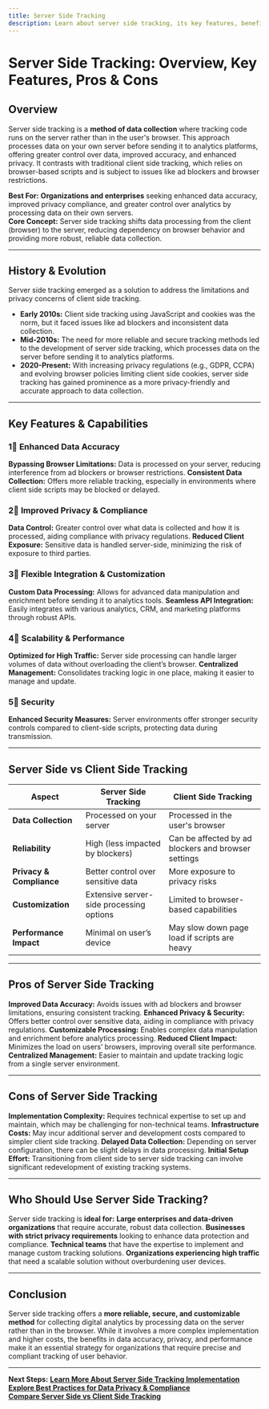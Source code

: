 ```yaml
---
title: Server Side Tracking
description: Learn about server side tracking, its key features, benefits, and how it differs from client side tracking.
---
```


# **Server Side Tracking: Overview, Key Features, Pros & Cons**

## **Overview**  
Server side tracking is a **method of data collection** where tracking code runs on the server rather than in the user's browser. This approach processes data on your own server before sending it to analytics platforms, offering greater control over data, improved accuracy, and enhanced privacy. It contrasts with traditional client side tracking, which relies on browser-based scripts and is subject to issues like ad blockers and browser restrictions.

 **Best For:** **Organizations and enterprises** seeking enhanced data accuracy, improved privacy compliance, and greater control over analytics by processing data on their own servers.  
 **Core Concept:** Server side tracking shifts data processing from the client (browser) to the server, reducing dependency on browser behavior and providing more robust, reliable data collection.

---

## **History & Evolution**  
Server side tracking emerged as a solution to address the limitations and privacy concerns of client side tracking.

- **Early 2010s:** Client side tracking using JavaScript and cookies was the norm, but it faced issues like ad blockers and inconsistent data collection.
- **Mid-2010s:** The need for more reliable and secure tracking methods led to the development of server side tracking, which processes data on the server before sending it to analytics platforms.
- **2020-Present:** With increasing privacy regulations (e.g., GDPR, CCPA) and evolving browser policies limiting client side cookies, server side tracking has gained prominence as a more privacy-friendly and accurate approach to data collection.

---

## **Key Features & Capabilities**

### **1⃣ Enhanced Data Accuracy**
 **Bypassing Browser Limitations:** Data is processed on your server, reducing interference from ad blockers or browser restrictions.
 **Consistent Data Collection:** Offers more reliable tracking, especially in environments where client side scripts may be blocked or delayed.

### **2⃣ Improved Privacy & Compliance**
 **Data Control:** Greater control over what data is collected and how it is processed, aiding compliance with privacy regulations.
 **Reduced Client Exposure:** Sensitive data is handled server-side, minimizing the risk of exposure to third parties.

### **3⃣ Flexible Integration & Customization**
 **Custom Data Processing:** Allows for advanced data manipulation and enrichment before sending it to analytics tools.
 **Seamless API Integration:** Easily integrates with various analytics, CRM, and marketing platforms through robust APIs.

### **4⃣ Scalability & Performance**
 **Optimized for High Traffic:** Server side processing can handle larger volumes of data without overloading the client’s browser.
 **Centralized Management:** Consolidates tracking logic in one place, making it easier to manage and update.

### **5⃣ Security**
 **Enhanced Security Measures:** Server environments offer stronger security controls compared to client-side scripts, protecting data during transmission.

---

## **Server Side vs Client Side Tracking**

| Aspect                      | Server Side Tracking        | Client Side Tracking        |
|-----------------------------|-----------------------------|-----------------------------|
| **Data Collection**         | Processed on your server    | Processed in the user's browser |
| **Reliability**             | High (less impacted by blockers) | Can be affected by ad blockers and browser settings |
| **Privacy & Compliance**    | Better control over sensitive data | More exposure to privacy risks |
| **Customization**           | Extensive server-side processing options | Limited to browser-based capabilities |
| **Performance Impact**      | Minimal on user’s device    | May slow down page load if scripts are heavy |

---

## **Pros of Server Side Tracking**
 **Improved Data Accuracy:** Avoids issues with ad blockers and browser limitations, ensuring consistent tracking.
 **Enhanced Privacy & Security:** Offers better control over sensitive data, aiding in compliance with privacy regulations.
 **Customizable Processing:** Enables complex data manipulation and enrichment before analytics processing.
 **Reduced Client Impact:** Minimizes the load on users’ browsers, improving overall site performance.
 **Centralized Management:** Easier to maintain and update tracking logic from a single server environment.

---

## **Cons of Server Side Tracking**
 **Implementation Complexity:** Requires technical expertise to set up and maintain, which may be challenging for non-technical teams.
 **Infrastructure Costs:** May incur additional server and development costs compared to simpler client side tracking.
 **Delayed Data Collection:** Depending on server configuration, there can be slight delays in data processing.
 **Initial Setup Effort:** Transitioning from client side to server side tracking can involve significant redevelopment of existing tracking systems.

---

## **Who Should Use Server Side Tracking?**
Server side tracking is **ideal for:**
 **Large enterprises and data-driven organizations** that require accurate, robust data collection.
 **Businesses with strict privacy requirements** looking to enhance data protection and compliance.
 **Technical teams** that have the expertise to implement and manage custom tracking solutions.
 **Organizations experiencing high traffic** that need a scalable solution without overburdening user devices.

---

## **Conclusion**
Server side tracking offers a **more reliable, secure, and customizable method** for collecting digital analytics by processing data on the server rather than in the browser. While it involves a more complex implementation and higher costs, the benefits in data accuracy, privacy, and performance make it an essential strategy for organizations that require precise and compliant tracking of user behavior.

---

 **Next Steps:**
 **[Learn More About Server Side Tracking Implementation](#)**  
 **[Explore Best Practices for Data Privacy & Compliance](#)**  
 **[Compare Server Side vs Client Side Tracking](#)**
